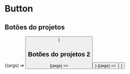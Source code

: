 
<Meta title="Components/Button" components={Button}/>

# Button

<ArgsTable of={Button} />

## Botões do projetos

<Canvas>
    <Story 
    name="Button Tweet"
    args={{ children: 'Tweet'}}
    >
     {(args) => <Button {...args}/>}
    </Story>
</Canvas>


## Botões do projetos 2

<Canvas>
    <Story 
    name="Button Sing Up"
    args={{ children: 'Sing In' }}
    class="btn">
     {(args) => <Button {...args}/>}
    </Story>
</Canvas>

<Canvas>
    <Story 
    name="Button Log In"
    args={{ children: 'Log In' }}
    class="btn">
     {(args) => <Button {...args}/>}
    </Story>
</Canvas>